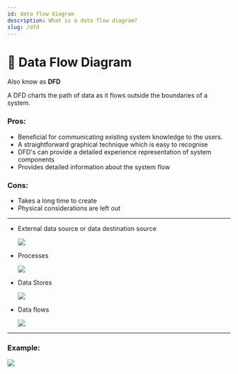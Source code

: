 ```yaml
---
id: data flow diagram
description: What is a data flow diagram?
slug: /dfd
---
```


# 🌊 Data Flow Diagram


Also know as **DFD**

A DFD charts the path of data as it flows outside the boundaries of a system. 

### Pros:

- Beneficial for communicating existing system knowledge to the users.
- A straightforward graphical technique which is easy to recognise
- DFD's can provide a detailed experience representation of system components
- Provides detailed information about the system flow

### Cons:

- Takes a long time to create
- Physical considerations are left out

---

- External data source or data destination source
    
    ![](/img/ext-data-source.png)
    
- Processes
    
    ![](/img/DFD-Processes.png)
    
- Data Stores
    
    ![](/img/DFD-Stores.png)
    
- Data flows
    
    ![](/img/DFD-Flow.png)


---

### Example:

![](/img/DFD-Example.png)
